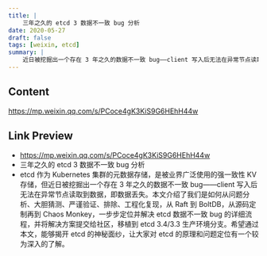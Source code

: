 ```yaml
---
title: |
    三年之久的 etcd 3 数据不一致 bug 分析
date: 2020-05-27
draft: false
tags: [weixin, etcd]
summary: |
    近日被挖掘出一个存在 3 年之久的数据不一致 bug——client 写入后无法在异常节点读取到数据，即数据丢失。本文介绍了我们是如何从问题分析、大胆猜测、严谨验证、排除、工程化复现，从 Raft 到 BoltDB，从源码定制再到 Chaos Monkey，一步步定位并解决 etcd 数据不一致 bug 的详细流程，并将解决方案提交给社区，移植到 etcd 3.4/3.3 生产环境分支。希望通过本文，能够揭开 etcd 的神秘面纱，让大家对 etcd 的原理和问题定位有一个较为深入的了解。
---
```


## Content

https://mp.weixin.qq.com/s/PCoce4gK3KiS9G6HEhH44w

## Link Preview

- https://mp.weixin.qq.com/s/PCoce4gK3KiS9G6HEhH44w
- 三年之久的 etcd 3 数据不一致 bug 分析
- etcd 作为 Kubernetes 集群的元数据存储，是被业界广泛使用的强一致性 KV 存储，但近日被挖掘出一个存在 3 年之久的数据不一致 bug——client 写入后无法在异常节点读取到数据，即数据丢失。本文介绍了我们是如何从问题分析、大胆猜测、严谨验证、排除、工程化复现，从 Raft 到 BoltDB，从源码定制再到 Chaos Monkey，一步步定位并解决 etcd 数据不一致 bug 的详细流程，并将解决方案提交给社区，移植到 etcd 3.4/3.3 生产环境分支。希望通过本文，能够揭开 etcd 的神秘面纱，让大家对 etcd 的原理和问题定位有一个较为深入的了解。
